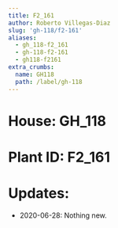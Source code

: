 ```yaml
---
title: F2_161
author: Roberto Villegas-Diaz
slug: 'gh-118/f2-161'
aliases:
  - gh_118-f2_161
  - gh-118-f2-161
  - gh118-f2161
extra_crumbs:
  name: GH118
  path: /label/gh-118
---
```


# **House**: GH_118
# **Plant ID**: F2_161
# **Updates**: 
 - 2020-06-28: Nothing new.
